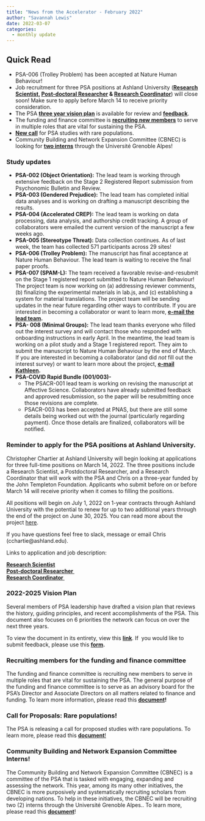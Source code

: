 ```yaml
---
title: "News from the Accelerator - February 2022"
author: "Savannah Lewis"
date: 2022-03-07
categories:
  - monthly update
---
```


## Quick Read

-   PSA-006 (Trolley Problem) has been accepted at Nature Human
    Behaviour!
-   Job recruitment for three PSA positions at Ashland University
    (**[Research
    Scientist](https://www.indeed.com/viewjob?cmp=Ashland-University---Ashland,-OH&t=Research+Scientist&jk=c143333997a2447b&q=Ashland+University&vjs=3s=3),
    [Post-doctoral
    Researcher](https://www.indeed.com/viewjob?cmp=Ashland-University---Ashland,-OH&t=Post+Doctoral+Researcher&jk=5547b4ff5de1e201&q=Ashland+University&vjs=3)
    & [Research
    Coordinator](https://www.indeed.com/viewjob?cmp=Ashland-University---Ashland,-OH&t=Research+Coordinator&jk=2b8aa4a2d28de65e&q=Ashland+University&vj)**)
    will close soon! Make sure to apply before March 14 to receive
    priority consideration.
-   The PSA **[three year vision
    plan](https://docs.google.com/document/d/13MQxrgs54eUz2iS9o_L_Ca_PjKUdT81T4xF3X5LLEGk/edit?usp=sharing)**
    is available for review and
    **[f](https://forms.gle/CPRAdnzJfLR7m8BN9)**[**eedback**](https://forms.gle/CPRAdnzJfLR7m8BN9).
-   The funding and finance committee is
    [](https://docs.google.com/document/d/1WqIqi6gs9PzAu3SE2XrjsOhtxnxls2iyvUaqtfu064A/edit)
    **[recruiting new
    members](https://docs.google.com/document/d/1WqIqi6gs9PzAu3SE2XrjsOhtxnxls2iyvUaqtfu064A/edit)**
    to serve in multiple roles that are vital for sustaining the PSA.
-   [**New
    call**](https://docs.google.com/document/d/15l4UKNRROuFcc1QFVbcOIhMHKPVRg3dXoasZAPbeGEw/edit)
    for PSA studies with rare populations.
-   Community Building and Network Expansion Committee (CBNEC) is
    looking for [**two
    interns**](https://docs.google.com/document/d/1fAggRl9oimmyLdF4vGim7JE-AWLiz2fV/edit)
    through the Université Grenoble Alpes!

### Study updates

-   **PSA-002 (Object Orientation):** The lead team is working through
    extensive feedback on the Stage 2 Registered Report submission from
    Psychonomic Bulletin and Review.
-   **PSA-003 (Gendered Prejudice):** The lead team has completed
    initial data analyses and is working on drafting a manuscript
    describing the results.
-   **PSA-004 (Accelerated CREP):** The lead team is working on data
    processing, data analysis, and authorship credit tracking. A group
    of collaborators were emailed the current version of the manuscript
    a few weeks ago.
-   **PSA-005 (Stereotype Threat):** Data collection continues. As of
    last week, the team has collected 571 participants across 29 sites!
-   **PSA-006 (Trolley Problem):** The manuscript has final acceptance
    at Nature Human Behaviour. The lead team is waiting to receive the
    final paper proofs.
-   **PSA-007 (SPAM-L):** The team received a favorable
    revise-and-resubmit on the Stage 1 registered report submitted to
    Nature Human Behaviour! The project team is now working on (a)
    addressing reviewer comments, (b) finalizing the experimental
    materials in lab.js, and (c) establishing a system for material
    translations. The project team will be sending updates in the near
    future regarding other ways to contribute. If you are interested in
    becoming a collaborator or want to learn more, **[e-mail the lead
    team](mailto:007spaml@gmail.com).**
-   **PSA- 008 (Minimal Groups):** The lead team thanks everyone who
    filled out the interest survey and will contact those who responded
    with onboarding instructions in early April. In the meantime, the
    lead team is working on a pilot study and a Stage 1 registered
    report. They aim to submit the manuscript to Nature Human Behaviour
    by the end of March. If you are interested in becoming a
    collaborator (and did *not* fill out the interest survey) or want to
    learn more about the project, **[e-mail
    Kathleen](mailto:kathleenschmidt1@gmail.com).**
-   **PSA-COVID Rapid Bundle (001/003)-**
    -   The PSACR-001 lead team is working on revising the manuscript at
        Affective Science. Collaborators have already submitted feedback
        and approved resubmission, so the paper will be resubmitting
        once those revisions are complete.
    -   PSACR-003 has been accepted at PNAS, but there are still some
        details being worked out with the journal (particularly
        regarding payment). Once those details are finalized,
        collaborators will be notified.

### Reminder to apply for the PSA positions at Ashland University.

Christopher Chartier at Ashland University will begin looking at
applications for three full-time positions on March 14, 2022. The three
positions include a Research Scientist, a Postdoctoral Researcher, and a
Research Coordinator that will work with the PSA and Chris on a
three-year funded by the John Templeton Foundation. Applicants who
submit before on or before March 14 will receive priority when it comes
to filling the positions.

All positions will begin on July 1, 2022 on 1-year contracts through
Ashland University with the potential to renew for up to two additional
years through the end of the project on June 30, 2025. You can read more
about the project
[here](https://docs.google.com/document/d/1S2h0CuBlN9V9TFus3qfmRAwKXkiMoyAf/edit).

If you have questions feel free to slack, message or email Chris
(cchartie@ashland.edu).

Links to application and job description: 

**[Research
Scientist](https://www.indeed.com/viewjob?cmp=Ashland-University---Ashland,-OH&t=Research+Scientist&jk=c143333997a2447b&q=Ashland+University&vjs=3s=3)\
[Post-doctoral
Researcher ](https://www.indeed.com/viewjob?cmp=Ashland-University---Ashland,-OH&t=Post+Doctoral+Researcher&jk=5547b4ff5de1e201&q=Ashland+University&vjs=3)\
[Research
Coordinator ](https://www.indeed.com/viewjob?cmp=Ashland-University---Ashland,-OH&t=Research+Coordinator&jk=2b8aa4a2d28de65e&q=Ashland+University&vj)**

### **2022-2025 Vision Plan** 

Several members of PSA leadership have drafted a vision plan that
reviews the history, guiding principles, and recent accomplishments of
the PSA. This document also focuses on 6 priorities the network can
focus on over the next three years.

To view the document in its entirety, view this
[**link**](https://docs.google.com/document/d/13MQxrgs54eUz2iS9o_L_Ca_PjKUdT81T4xF3X5LLEGk/edit?usp=sharing).
If  you would like to submit feedback, please use this
**[form](https://forms.gle/CPRAdnzJfLR7m8BN9).**

### **Recruiting members for the funding and finance committee**

The funding and finance committee is recruiting new members to serve in
multiple roles that are vital for sustaining the PSA. The general
purpose of the funding and finance committee is to serve as an advisory
board for the PSA's Director and Associate Directors on all matters
related to finance and funding. To learn more information, please read
this
**[document](https://docs.google.com/document/d/1WqIqi6gs9PzAu3SE2XrjsOhtxnxls2iyvUaqtfu064A/edit)!** 

### **Call for Proposals: Rare populations!**

The PSA is releasing a call for proposed studies with rare populations.
To learn more, please read this
[**document**!](https://docs.google.com/document/d/15l4UKNRROuFcc1QFVbcOIhMHKPVRg3dXoasZAPbeGEw/edit?usp=sharing)

### **Community Building and Network Expansion Committee Interns!  **

The Community Building and Network Expansion Committee (CBNEC) is a
committee of the PSA that is tasked with engaging, expanding and
assessing the network. This year, among its many other initiatives, the
CBNEC is more purposively and systematically recruiting scholars from
developing nations. To help in these initiatives, the CBNEC will be
recruiting two (2) interns through the Université Grenoble Alpes.. To
learn more, please read this
**[document](https://docs.google.com/document/d/1fAggRl9oimmyLdF4vGim7JE-AWLiz2fV/edit)**!

